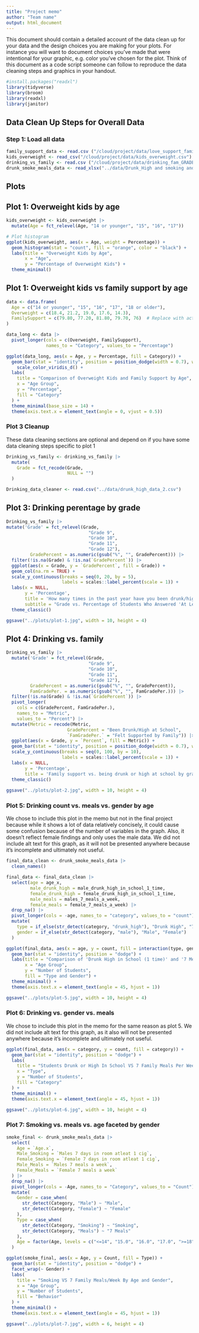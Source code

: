 ```yaml
---
title: "Project memo"
author: "Team name"
output: html_document
---
```


This document should contain a detailed account of the data clean up for your data and the design choices you are making for your plots. For instance you will want to document choices you've made that were intentional for your graphic, e.g. color you've chosen for the plot. Think of this document as a code script someone can follow to reproduce the data cleaning steps and graphics in your handout.

```r
#install.packages("readxl")
library(tidyverse)
library(broom)
library(readxl)
library(janitor)
```

## Data Clean Up Steps for Overall Data

### Step 1: Load all data

```r
family_support_data <- read.csv ("/cloud/project/data/love_support_family.csv")
kids_overweight <- read_csv("/cloud/project/data/kids_overweight.csv")
drinking_vs_family <- read.csv ("/cloud/project/data/drinking_fam_GRADE.csv")
drunk_smoke_meals_data <- read_xlsx("../data/Drunk_High and smoking and family meals data .xlsx")
```


## Plots

## Plot 1: Overweight kids by age

```r
kids_overweight <- kids_overweight |>
  mutate(Age = fct_relevel(Age, "14 or younger", "15", "16", "17"))

# Plot histogram
ggplot(kids_overweight, aes(x = Age, weight = Percentage)) +
  geom_histogram(stat = "count", fill = "orange", color = "black") +
  labs(title = "Overweight Kids by Age",
       x = "Age",
       y = "Percentage of Overweight Kids") +
  theme_minimal()
```

## Plot 1: Overweight kids vs family support by age

```r
data <- data.frame(
  Age = c("14 or younger", "15", "16", "17", "18 or older"),
  Overweight = c(18.4, 21.2, 19.0, 17.6, 14.3),
  FamilySupport = c(79.80, 77.20, 81.80, 79.70, 76)  # Replace with actual values if available
)

data_long <- data |>
  pivot_longer(cols = c(Overweight, FamilySupport), 
               names_to = "Category", values_to = "Percentage")

ggplot(data_long, aes(x = Age, y = Percentage, fill = Category)) +
  geom_bar(stat = "identity", position = position_dodge(width = 0.7), width = 0.6) +
    scale_color_viridis_d() +  
  labs(
    title = "Comparison of Overweight Kids and Family Support by Age",
    x = "Age Group",
    y = "Percentage",
    fill = "Category"
  ) +
  theme_minimal(base_size = 14) +
  theme(axis.text.x = element_text(angle = 0, vjust = 0.5))
```


### Plot 3 Cleanup

These data cleaning sections are optional and depend on if you have some data cleaning steps specific to plot 1

```r

Drinking_vs_family <- drinking_vs_family |>
  mutate(
    Grade = fct_recode(Grade, 
                       NULL = "")
  )

Drinking_data_cleaner <- read.csv("../data/drunk_high_data_2.csv")


```


## Plot 3: Drinking perentage by grade

```r
Drinking_vs_family |>
mutate('Grade' = fct_relevel(Grade,
                               "Grade 9", 
                               "Grade 10", 
                               "Grade 11", 
                               "Grade 12"), 
         GradePercent = as.numeric(gsub("%", "", GradePercent))) |>
  filter(!is.na(Grade) & !is.na(`GradePercent`)) |>
  ggplot(aes(x = Grade, y = `GradePercent`, fill = Grade)) +
  geom_col(na.rm = TRUE) +
  scale_y_continuous(breaks = seq(0, 20, by = 5),
                     labels = scales::label_percent(scale = 1)) + 
  labs(x = NULL, 
       y = 'Percentage', 
       title = 'How many times in the past year have you been drunk/high at school?', 
       subtitle = "Grade vs. Percentage of Students Who Answered 'At Least One Time'")+
  theme_classic()

ggsave("../plots/plot-1.jpg", width = 10, height = 4)
```

## Plot 4: Drinking vs. family

```r
Drinking_vs_family |>
  mutate('Grade' = fct_relevel(Grade,
                               "Grade 9", 
                               "Grade 10", 
                               "Grade 11", 
                               "Grade 12"), 
         GradePercent = as.numeric(gsub("%", "", GradePercent)),
         FamGradePer. = as.numeric(gsub("%", "", FamGradePer.))) |>
  filter(!is.na(Grade) & !is.na(`GradePercent`)) |>
  pivot_longer(
    cols = c(GradePercent, FamGradePer.),
    names_to = "Metric",
    values_to = "Percent") |>
  mutate(Metric = recode(Metric,
                       GradePercent = "Been Drunk/High at School",
                       `FamGradePer.` = "Felt Supported by Family")) |>
  ggplot(aes(x = Grade, y = `Percent`, fill = Metric)) +
  geom_bar(stat = "identity", position = position_dodge(width = 0.7), width = 0.6) +
  scale_y_continuous(breaks = seq(0, 100, by = 10),
                     labels = scales::label_percent(scale = 1)) +
  labs(x = NULL, 
       y = 'Percentage', 
       title = 'Family support vs. being drunk or high at school by grade') +
  theme_classic()
  
ggsave("../plots/plot-2.jpg", width = 10, height = 4)
```


### Plot 5: Drinking count vs. meals vs. gender by age
We chose to include this plot in the memo but not in the final project because while it shows a lot of data relatively concisely, it could cause some confusion because of the number of variables in the graph. Also, it doesn't reflect female findings and only uses the male data. We did not include alt text for this graph, as it will not be presented anywhere because it's incomplete and ultimately not useful. 

```r

final_data_clean <- drunk_smoke_meals_data |>
  clean_names()

final_data <- final_data_clean |>
  select(age = age_x,
         male_drunk_high = male_drunk_high_in_school_1_time,
         female_drunk_high = female_drunk_high_in_school_1_time,
         male_meals = males_7_meals_a_week,
         female_meals = female_7_meals_a_week) |>
  drop_na() |>
  pivot_longer(cols = -age, names_to = "category", values_to = "count") |>
  mutate(
    type = if_else(str_detect(category, "drunk_high"), "Drunk High", "7 Meals"),
    gender = if_else(str_detect(category, "male"), "Male", "Female")
  )

ggplot(final_data, aes(x = age, y = count, fill = interaction(type, gender))) +
  geom_bar(stat = "identity", position = "dodge") +
  labs(title = "Comparison of 'Drunk High in School (1 time)' and '7 Meals a Week' by Gender",
       x = "Age Group",
       y = "Number of Students",
       fill = "Type and Gender") +
  theme_minimal() +
  theme(axis.text.x = element_text(angle = 45, hjust = 1))

ggsave("../plots/plot-5.jpg", width = 10, height = 4)
```


### Plot 6: Drinking vs. gender vs. meals

We chose to include this plot in the memo for the same reason as plot 5. We did not include alt text for this graph, as it also will not be presented anywhere because it's incomplete and ultimately not useful. 

```r
ggplot(final_data, aes(x = category, y = count, fill = category)) +
  geom_bar(stat = "identity", position = "dodge") +
  labs(
    title = "Students Drunk or High In School VS 7 Family Meals Per Week By Gender",
    x = "Type",
    y = "Number of Students",
    fill = "Category"
  ) +
  theme_minimal() +
  theme(axis.text.x = element_text(angle = 45, hjust = 1))

ggsave("../plots/plot-6.jpg", width = 10, height = 4)
```


### Plot 7: Smoking vs. meals vs. age faceted by gender

```r

smoke_final <- drunk_smoke_meals_data |>
  select(
    Age = `Age.x`,
    Male_Smoking = `Males 7 days in room atleat 1 cig`,
    Female_Smoking = `Female 7 days in room atleat 1 cig`,
    Male_Meals = `Males 7 meals a week`,
    Female_Meals = `Female 7 meals a week`
  ) |>
  drop_na() |>
  pivot_longer(cols = -Age, names_to = "Category", values_to = "Count") |>
  mutate(
    Gender = case_when(
      str_detect(Category, "Male") ~ "Male",
      str_detect(Category, "Female") ~ "Female"
    ),
    Type = case_when(
      str_detect(Category, "Smoking") ~ "Smoking",
      str_detect(Category, "Meals") ~ "7 Meals"
    ),
    Age = factor(Age, levels = c("<=14", "15.0", "16.0", "17.0", ">=18"))
  )

ggplot(smoke_final, aes(x = Age, y = Count, fill = Type)) +
  geom_bar(stat = "identity", position = "dodge") +
  facet_wrap(~ Gender) +
  labs(
    title = "Smoking VS 7 Family Meals/Week By Age and Gender",
    x = "Age Group",
    y = "Number of Students",
    fill = "Behavior"
  ) +
  theme_minimal() +
  theme(axis.text.x = element_text(angle = 45, hjust = 1))

ggsave("../plots/plot-7.jpg", width = 6, height = 4)
```

